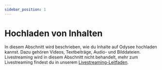 ---
sidebar_position: 1
---

# Hochladen von Inhalten

In diesem Abschnitt wird beschrieben, wie du Inhalte auf Odysee hochladen kannst. Dazu gehören Videos, Textbeiträge, Audio- und Bilddateien. Livestreaming wird in diesem Abschnitt nicht behandelt, mehr zum Livestreaming findest du in unserem [Livestreaming-Leitfaden](/category-livestreaming/).

<CategoryCards/>
